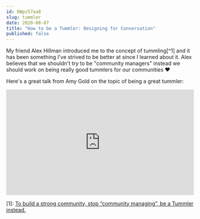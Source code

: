```yaml
---
id: DWpz57aa8
slug: tummler
date: 2020-08-07
title: "How to be a Tummler: Designing for Conversation"
published: false
---
```


My friend Alex Hillman introduced me to the concept of tummling[^1] and it has been something I've strived to be better at since I learned about it. Alex believes that we shouldn't try to be "community managers" instead we should work on being really good tummlers for our communities ❤️

Here's a great talk from Amy Gold on the topic of being a great tummler:

<div style=" position: relative; overflow: hidden; padding-top: 56.25%;">

<iframe style="position: absolute; top: 0; left: 0; width: 100%; height: 100%; border: 0;" src="https://www.youtube.com/embed/N1Y7wi7BaXw" frameBorder="0" allowFullScreen></iframe>
</div>

[1]: [To build a strong community, stop “community managing”, be a Tummler instead.](https://dangerouslyawesome.com/2014/04/community-management-tummling-a-tale-of-two-mindsets/)